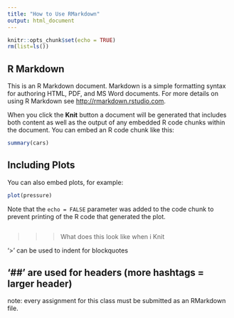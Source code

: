 ```yaml
---
title: "How to Use RMarkdown"
output: html_document
---
```


```r
knitr::opts_chunk$set(echo = TRUE)
rm(list=ls())
```

## R Markdown

This is an R Markdown document. Markdown is a simple formatting syntax for authoring HTML, PDF, and MS Word documents. For more details on using R Markdown see <http://rmarkdown.rstudio.com>.

When you click the **Knit** button a document will be generated that includes both content as well as the output of any embedded R code chunks within the document. You can embed an R code chunk like this:

```r
summary(cars)
```

## Including Plots

You can also embed plots, for example:

```r
plot(pressure)
```
Note that the `echo = FALSE` parameter was added to the code chunk to prevent printing of the R code that generated the plot.


```r

````
>>>What does this look like when i Knit

'>' can be used to indent for blockquotes 

## '##' are used for headers (more hashtags = larger header)

note: every assignment for this class must be submitted as an RMarkdown file.
